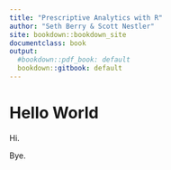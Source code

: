 ```yaml
---
title: "Prescriptive Analytics with R"
author: "Seth Berry & Scott Nestler"
site: bookdown::bookdown_site
documentclass: book
output:
  #bookdown::pdf_book: default
  bookdown::gitbook: default
---
```


# Hello World

Hi.

Bye.

<!-- If you need PDF output, uncomment bookdown::pdf_book above in YAML. You will need a LaTeX installation, e.g., https://yihui.name/tinytex/ -->
